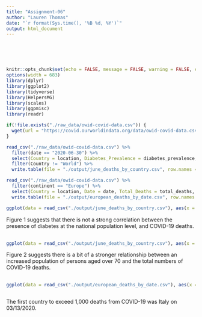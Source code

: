 ```yaml
---
title: "Assignment-06"
author: "Lauren Thomas"
date: "`r format(Sys.time(), '%B %d, %Y')`"
output: html_document
---
```

<br/>
<br/>
<br/>
```r
knitr::opts_chunk$set(echo = FALSE, message = FALSE, warning = FALSE, error = FALSE)
options(width = 683)
library(dplyr)
library(ggplot2)
library(tidyverse)
library(HelpersMG)
library(scales)
library(ggpmisc)
library(readr)

```


```r

if(!file.exists("./raw_data/owid-covid-data.csv")) {
  wget(url = "https://covid.ourworldindata.org/data/owid-covid-data.csv", destfile = "./raw_data/owid-covid-data.csv")
}

```

```r

read_csv("./raw_data/owid-covid-data.csv") %>%
  filter(date == "2020-06-30") %>%
  select(Country = location, Diabetes_Prevalence = diabetes_prevalence, Over_70 = aged_70_older, Total_Deaths = total_deaths, Per_Million_Total_Deaths = total_deaths_per_million) %>%
  filter(Country != "World") %>%
  write.table(file = "./output/june_deaths_by_country.csv", row.names = FALSE, sep = ",")

```


```r
read_csv("./raw_data/owid-covid-data.csv") %>%
  filter(continent == "Europe") %>%
  select(Country = location, Date = date, Total_Deaths = total_deaths, Per_Million_Total_Deaths = total_deaths_per_million) %>%
  write.table(file = "./output/european_deaths_by_date.csv", row.names = FALSE, sep = ",")

```

```r

ggplot(data = read_csv("./output/june_deaths_by_country.csv"), aes(x = Diabetes_Prevalence, y = Total_Deaths)) + geom_point() + labs(x = "Diabetes Prevelance (%)", y = "Total Deaths") + theme_linedraw() + scale_y_continuous(labels = scales::comma) + xlim(0,25) + ylim(0,150000)


```
Figure 1 suggests that there is not a strong correlation between the presence of diabetes at the national population level, and COVID-19 deaths.
<br/>
<br/>

```r

ggplot(data = read_csv("./output/june_deaths_by_country.csv"), aes(x = Over_70, y = Total_Deaths)) + geom_point() + labs(x = "% Population over 70", y = "Total Deaths") + theme_linedraw() + scale_y_continuous(labels = scales::comma) + xlim(0,20) + ylim(0,150000)


```
Figure 2 suggests there is a bit of a stronger relationship between an increased population of persons aged over 70 and the total numbers of COVID-19 deaths. 
<br/>
<br/>

```r

ggplot(data = read_csv("./output/european_deaths_by_date.csv"), aes(x = Date, y = Total_Deaths, color = Country)) + geom_line() + labs(x = "Date", y = "Total Deaths") + theme_linedraw() + scale_y_continuous(labels = scales::comma) + ylim(0,50000)



```
The first country to exceed 1,000 deaths from COVID-19 was Italy on 03/13/2020.
<br/>
<br/>
<br/>
